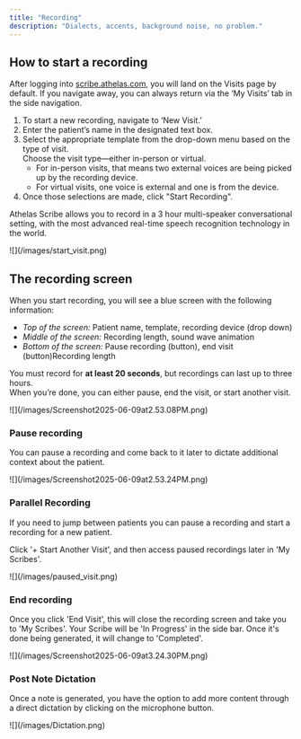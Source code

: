 ```yaml
---
title: "Recording"
description: "Dialects, accents, background noise, no problem."
---
```


## How to start a recording

After logging into [scribe.athelas.com](http://scribe.athelas.com), you will land on the Visits page by default. If you navigate away, you can always return via the ‘My Visits’ tab in the side navigation.

1. To start a new recording, navigate to ‘New Visit.’
2. Enter the patient’s name in the designated text box.
3. Select the appropriate template from the drop-down menu based on the type of visit.\
   Choose the visit type—either in-person or virtual.
   - For in-person visits, that means two external voices are being picked up by the recording device.
   - For virtual visits, one voice is external and one is from the device.
4. Once those selections are made, click "Start Recording".

Athelas Scribe allows you to record in a 3 hour multi-speaker conversational setting, with the most advanced real-time speech recognition technology in the world. 

<Frame>
  ![](/images/start_visit.png)
</Frame>

## The recording screen

When you start recording, you will see a blue screen with the following information:

- _Top of the screen:_ Patient name, template, recording device (drop down)
- _Middle of the screen:_ Recording length, sound wave animation
- _Bottom of the screen:_ Pause recording (button), end visit (button)Recording length

You must record for **at least 20 seconds**, but recordings can last up to three hours.\
When you’re done, you can either pause, end the visit, or start another visit.

<Frame>
  ![](/images/Screenshot2025-06-09at2.53.08PM.png)
</Frame>

### Pause recording

You can pause a recording and come back to it later to dictate additional context about the patient.

<Frame>
  ![](/images/Screenshot2025-06-09at2.53.24PM.png)
</Frame>

### Parallel Recording

If you need to jump between patients you can pause a recording and start a recording for a new patient.

Click '\+ Start Another Visit', and then access paused recordings later in 'My Scribes'.

<Frame>
  ![](/images/paused_visit.png)
</Frame>

### End recording

Once you click 'End Visit', this will close the recording screen and take you to 'My Scribes'. Your Scribe will be 'In Progress' in the side bar. Once it's done being generated, it will change to 'Completed'.

<Frame>
  ![](/images/Screenshot2025-06-09at3.24.30PM.png)
</Frame>

### Post Note Dictation

Once a note is generated, you have the option to add more content through a direct dictation by clicking on the microphone button.

<Frame>
  ![](/images/Dictation.png)
</Frame>